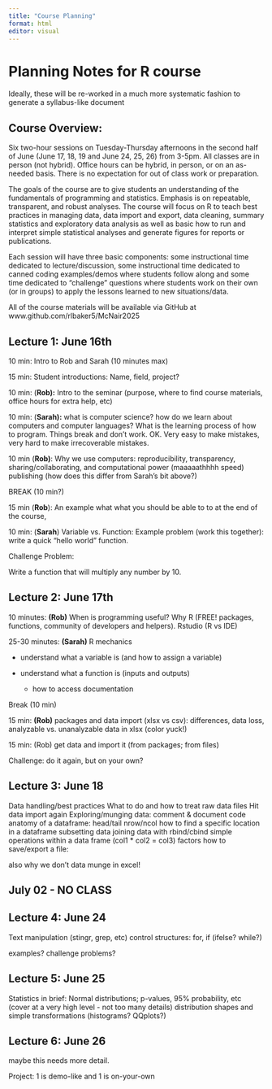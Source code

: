 ```yaml
---
title: "Course Planning"
format: html
editor: visual
---
```


# Planning Notes for R course

Ideally, these will be re-worked in a much more systematic fashion to generate a syllabus-like document

## Course Overview:

Six two-hour sessions on Tuesday-Thursday afternoons in the second half of June (June 17, 18, 19 and June 24, 25, 26) from 3-5pm. All classes are in person (not hybrid). Office hours can be hybrid, in person, or on an as-needed basis. There is no expectation for out of class work or preparation.

The goals of the course are to give students an understanding of the fundamentals of programming and statistics. Emphasis is on repeatable, transparent, and robust analyses. The course will focus on R to teach best practices in managing data, data import and export, data cleaning, summary statistics and exploratory data analysis as well as basic how to run and interpret simple statistical analyses and generate figures for reports or publications.

Each session will have three basic components: some instructional time dedicated to lecture/discussion, some instructional time dedicated to canned coding examples/demos where students follow along and some time dedicated to "challenge" questions where students work on their own (or in groups) to apply the lessons learned to new situations/data.

All of the course materials will be available via GitHub at www.github.com/rlbaker5/McNair2025

## Lecture 1: June 16th

10 min: Intro to Rob and Sarah (10 minutes max)

15 min: Student introductions: Name, field, project?

10 min: (**Rob):** Intro to the seminar (purpose, where to find course materials, office hours for extra help, etc)

10 min: (**Sarah):** what is computer science? how do we learn about computers and computer languages? What is the learning process of how to program. Things break and don't work. OK. Very easy to make mistakes, very hard to make irrecoverable mistakes.

10 min (**Rob)**: Why we use computers: reproducibility, transparency, sharing/collaborating, and computational power (maaaaathhhh speed) publishing (how does this differ from Sarah's bit above?)

BREAK (10 min?)

15 min (**Rob**): An example what what you should be able to to at the end of the course,

10 min: (**Sarah**) Variable vs. Function: Example problem (work this together): write a quick "hello world" function.

Challenge Problem:

Write a function that will multiply any number by 10.

## Lecture 2: June 17th

10 minutes: **(Rob)** When is programming useful? Why R (FREE! packages, functions, community of developers and helpers). Rstudio (R vs IDE)

25-30 minutes: **(Sarah)** R mechanics

-   understand what a variable is (and how to assign a variable)

-   understand what a function is (inputs and outputs)

    -   how to access documentation

Break (10 min)

15 min: **(Rob)** packages and data import (xlsx vs csv): differences, data loss, analyzable vs. unanalyzable data in xlsx (color yuck!)

15 min: (Rob) get data and import it (from packages; from files)

Challenge: do it again, but on your own?

## Lecture 3: June 18

Data handling/best practices What to do and how to treat raw data files Hit data import again Exploring/munging data: comment & document code anatomy of a dataframe: head/tail nrow/ncol how to find a specific location in a dataframe subsetting data joining data with rbind/cbind simple operations within a data frame (col1 \* col2 = col3) factors how to save/export a file:

also why we don't data munge in excel!

## July 02 - NO CLASS

## Lecture 4: June 24

Text manipulation (stingr, grep, etc) control structures: for, if (ifelse? while?)

examples? challenge problems?

## Lecture 5: June 25

Statistics in brief: Normal distributions; p-values, 95% probability, etc (cover at a very high level - not too many details) distribution shapes and simple transformations (histograms? QQplots?)

## Lecture 6: June 26

maybe this needs more detail.

Project: 1 is demo-like and 1 is on-your-own
